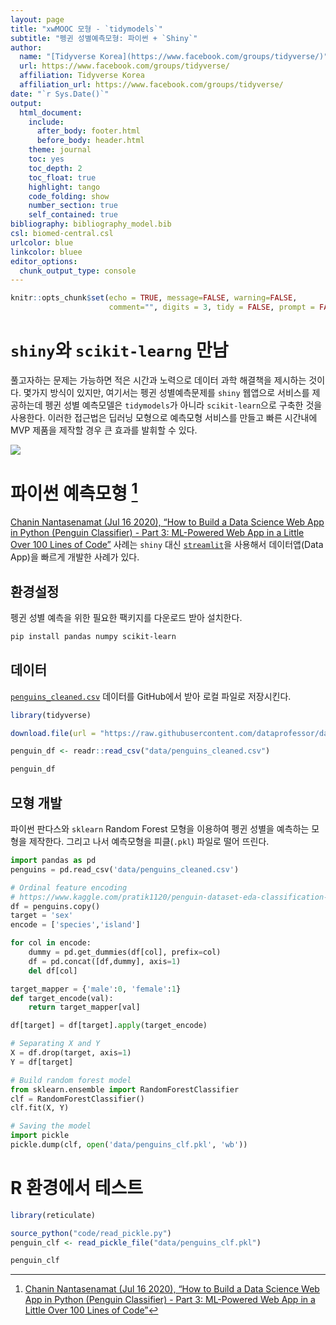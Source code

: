 ```yaml
---
layout: page
title: "xwMOOC 모형 - `tidymodels`"
subtitle: "펭귄 성별예측모형: 파이썬 + `Shiny`"
author:
  name: "[Tidyverse Korea](https://www.facebook.com/groups/tidyverse/)"
  url: https://www.facebook.com/groups/tidyverse/
  affiliation: Tidyverse Korea
  affiliation_url: https://www.facebook.com/groups/tidyverse/
date: "`r Sys.Date()`"
output:
  html_document: 
    include:
      after_body: footer.html
      before_body: header.html
    theme: journal
    toc: yes
    toc_depth: 2
    toc_float: true
    highlight: tango
    code_folding: show
    number_section: true
    self_contained: true
bibliography: bibliography_model.bib
csl: biomed-central.csl
urlcolor: blue
linkcolor: bluee
editor_options: 
  chunk_output_type: console
---
```

 
``` r
knitr::opts_chunk$set(echo = TRUE, message=FALSE, warning=FALSE,
                      comment="", digits = 3, tidy = FALSE, prompt = FALSE, fig.align = 'center')
```

# `shiny`와 `scikit-learng` 만남 {#meet-shiny-scikit-learn}

풀고자하는 문제는 가능하면 적은 시간과 노력으로 데이터 과학 해결책을 제시하는 것이다. 몇가지 방식이 있지만, 여기서는 펭귄 성별예측문제를 `shiny` 웹앱으로 서비스를 제공하는데 펭귄 성별 예측모델은 `tidymodels`가 아니라 `scikit-learn`으로 구축한 것을 사용한다. 이러한 접근법은 딥러닝 모형으로 예측모형 서비스를 만들고 빠른 시간내에 MVP 제품을 제작할 경우 큰 효과를 발휘할 수 있다.

![](fig/penguin-python-shiny.png)

# 파이썬 예측모형 [^build-penguin-model] {#build-python-model}

[^build-penguin-model]: [Chanin Nantasenamat (Jul 16 2020), "How to Build a Data Science Web App in Python (Penguin Classifier) - Part 3: ML-Powered Web App in a Little Over 100 Lines of Code"](https://towardsdatascience.com/how-to-build-a-data-science-web-app-in-python-penguin-classifier-2f101ac389f3)

[Chanin Nantasenamat (Jul 16 2020), "How to Build a Data Science Web App in Python (Penguin Classifier) - Part 3: ML-Powered Web App in a Little Over 100 Lines of Code"](https://towardsdatascience.com/how-to-build-a-data-science-web-app-in-python-penguin-classifier-2f101ac389f3) 사례는 `shiny` 대신 [`streamlit`](https://www.streamlit.io/)을 사용해서 데이터앱(Data App)을 빠르게 개발한 사례가 있다.

[](fig/penguin_prediction_app.png)


## 환경설정 {#build-python-model-env}

펭귄 성별 예측을 위한 필요한 팩키지를 다운로드 받아 설치한다.

```bash
pip install pandas numpy scikit-learn
```

## 데이터 {#build-python-model-data}

[`penguins_cleaned.csv`](https://github.com/dataprofessor/data/blob/master/penguins_cleaned.csv) 데이터를 GitHub에서 받아 로컬 파일로 저장시킨다.

```r
library(tidyverse)

download.file(url = "https://raw.githubusercontent.com/dataprofessor/data/master/penguins_cleaned.csv", destfile = "data/penguins_cleaned.csv")

penguin_df <- readr::read_csv("data/penguins_cleaned.csv")

penguin_df
```

## 모형 개발 {#build-python-model-build-model}

파이썬 판다스와 `sklearn` Random Forest 모형을 이용하여 펭귄 성별을 예측하는 모형을 제작한다. 그리고 나서 예측모형을 피클(`.pkl`) 파일로 떨어 뜨린다.

```python
import pandas as pd
penguins = pd.read_csv('data/penguins_cleaned.csv')

# Ordinal feature encoding
# https://www.kaggle.com/pratik1120/penguin-dataset-eda-classification-and-clustering
df = penguins.copy()
target = 'sex'
encode = ['species','island']

for col in encode:
    dummy = pd.get_dummies(df[col], prefix=col)
    df = pd.concat([df,dummy], axis=1)
    del df[col]

target_mapper = {'male':0, 'female':1}
def target_encode(val):
    return target_mapper[val]

df[target] = df[target].apply(target_encode)

# Separating X and Y
X = df.drop(target, axis=1)
Y = df[target]

# Build random forest model
from sklearn.ensemble import RandomForestClassifier
clf = RandomForestClassifier()
clf.fit(X, Y)

# Saving the model
import pickle
pickle.dump(clf, open('data/penguins_clf.pkl', 'wb'))
```


# R 환경에서 테스트 {#build-python-model-test}

```r
library(reticulate)

source_python("code/read_pickle.py")
penguin_clf <- read_pickle_file("data/penguins_clf.pkl")

penguin_clf
```

